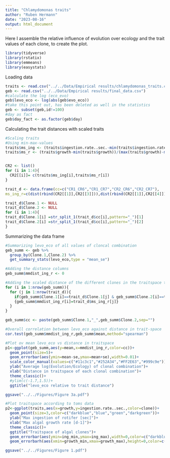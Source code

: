 ```yaml
---
title: "Chlamydomonas traits"
author: "Ruben Hermann"
date: "2023-08-16"
output: html_document
---
```

Here I assemble the relative influence of evolution over ecology and the trait values of each clone, to create the plot.

```r
library(tidyverse)
library(rstatix)
library(emmeans)
library(easystats)
```

Loading data
```r
traits <- read.csv("../../Data/Empirical results/chlamydomonas_traits.csv")
geb <- read.csv("../../Data/Empirical results/final_data.csv")
#calculate the log (eco_evo)
geb$levo_eco <- log(abs(geb$evo_eco))
#take this point out, has been deleted as well in the statistics
geb <- subset(geb,id!=100)
#day as fact
geb$day_fact <- as.factor(geb$day)
```

Calculating the trait distances with scaled traits

```r
#Scaling traits
#Using min-max-values
traits$ms_ing <- (traits$ingestion.rate..sec.-min(traits$ingestion.rate..sec.))/(max(traits$ingestion.rate..sec.)-min(traits$ingestion.rate..sec.))
traits$ms_r <- (traits$growth-min(traits$growth))/(max(traits$growth)-min(traits$growth))


CR2 <- list()
for (i in 1:4){
  CR2[[i]]= c(traits$ms_ing[i],traits$ms_r[i])
}  

trait_d <- data.frame(cc=c("CR1_CR6","CR1_CR7","CR2_CR6","CR2_CR7"),
ms_ing_r=c(dist(rbind(CR2[[1]],CR2[[3]])),dist(rbind(CR2[[1]],CR2[[4]])),dist(rbind(CR2[[2]],CR2[[3]])),dist(rbind(CR2[[2]],CR2[[4]]))))

trait_d$Clone.1 <- NULL
trait_d$Clone.2 <- NULL
for (i in 1:4){
trait_d$Clone.1[i] =str_split_1(trait_d$cc[i],pattern="_")[1]
trait_d$Clone.2[i] =str_split_1(trait_d$cc[i],pattern="_")[2]
}
```

Summarizing the data frame

```r
#Summarizing levo_eco of all values of cloncal combination
geb_summ <- geb %>%
  group_by(Clone.1,Clone.2) %>%
  get_summary_stats(levo_eco,type = "mean_se")

#Adding the distance columns
geb_summ$mmdist_ing_r <- 0

#Adding the scaled distance of the different clones in the traitspace to each summarized data frame
for (i in 1:nrow(geb_summ)){
  for (j in 1:nrow(trait_d)){
    if(geb_summ$Clone.1[i]==trait_d$Clone.1[j] & geb_summ$Clone.2[i]==trait_d$Clone.2[j]) 
    {geb_summ$mmdist_ing_r[i]=trait_d$ms_ing_r[j]}
  }
}

geb_summ$cc <- paste(geb_summ$Clone.1,"_",geb_summ$Clone.2,sep="")
```

```r
#Overall correlation between levo_eco against distance in trait-space
cor.test(geb_summ$mmdist_ing_r,geb_summ$mean,method="spearman")

#Plot ov mean levo_eco vs distance in traitspace
p1<-ggplot(geb_summ,aes(y=mean,x=mmdist_ing_r,color=cc))+
  geom_point(size=5)+
  geom_errorbar(aes(ymin=mean-se,ymax=mean+se),width=0.01)+
  scale_color_manual(values=c("#11c3c1","#252A34","#FF2E63","#999c9e"))+
  ylab("Average log(Evolution/Ecology) of clonal combination")+
  xlab("Distance in traitspace of each clonal combination")+
  theme_classic()+
  #ylim(c(-1.7,1.5))+
  ggtitle("levo_eco relative to trait distance")

ggsave("../../Figures/Figure 3a.pdf")

#Plot traitspace according to toms data
p2<-ggplot(traits,aes(x=growth,y=ingestion.rate..sec.,color=clone))+
  geom_point(size=3,color=c("darkblue","blue","green","darkgreen"))+
  ylab("Max ingestion of rotifer [sec]")+
  xlab("Max algal growth rate [d-1]")+
  theme_classic()+
  ggtitle("Traitspace of algal clones")+
  geom_errorbar(aes(ymin=ing_min,ymax=ing_max),width=0,color=c("darkblue","blue","green","darkgreen"))+
  geom_errorbarh(aes(xmin=growth_min,xmax=growth_max),height=0,color=c("darkblue","blue","green","darkgreen"))

ggsave("../../Figures/Figure 1.pdf")
```